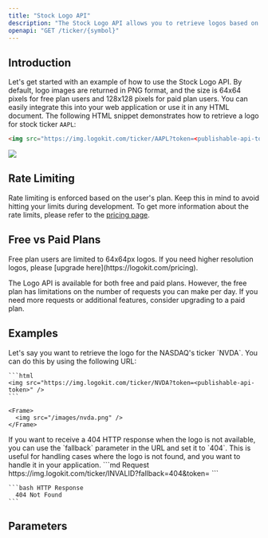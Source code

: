```yaml
---
title: "Stock Logo API"
description: "The Stock Logo API allows you to retrieve logos based on a stock exchange ticker, providing both high-quality images and fallback options when a logo is not available."
openapi: "GET /ticker/{symbol}"
---
```


## Introduction

Let's get started with an example of how to use the Stock Logo API. By default, logo images are returned in PNG format, and the size is 64x64 pixels for free plan users and 128x128 pixels for paid plan users. You can easily integrate this into your web application or use it in any HTML document.
The following HTML snippet demonstrates how to retrieve a logo for stock ticker `AAPL`:

```html
<img src="https://img.logokit.com/ticker/AAPL?token=<publishable-api-token>" />
```

<Frame>
  <img src="/images/apple.png" />
</Frame>

## Rate Limiting

Rate limiting is enforced based on the user's plan. Keep this in mind to avoid hitting your limits during development. To get
more information about the rate limits, please refer to the [pricing page](https://logokit.com/pricing).

## Free vs Paid Plans

<Warning>
  Free plan users are limited to 64x64px logos. If you need higher resolution
  logos, please [upgrade here](https://logokit.com/pricing).
</Warning>

The Logo API is available for both free and paid plans. However, the free plan has limitations on the number of requests you can make per day. If you need more requests or additional features, consider upgrading to a paid plan.

## Examples

<AccordionGroup>
  <Accordion title="Retrieve logo for Nvidia stock ticker">
    Let's say you want to retrieve the logo for the NASDAQ's ticker `NVDA`. You can
    do this by using the following URL:

    ```html
    <img src="https://img.logokit.com/ticker/NVDA?token=<publishable-api-token>" />
    ```

    <Frame>
      <img src="/images/nvda.png" />
    </Frame>

  </Accordion>
  <Accordion title="Get 404 HTTP response for non-existent logo">
    If you want to receive a 404 HTTP response when the logo is not available, you can
    use the `fallback` parameter in the URL and set it to `404`. This is useful for
    handling cases where the logo is not found, and you want to handle it in your
    application.
    ```md Request
    https://img.logokit.com/ticker/INVALID?fallback=404&token=<publishable-api-token>
    ```
    
    ```bash HTTP Response
      404 Not Found
    ```
  </Accordion>
</AccordionGroup>

## Parameters
